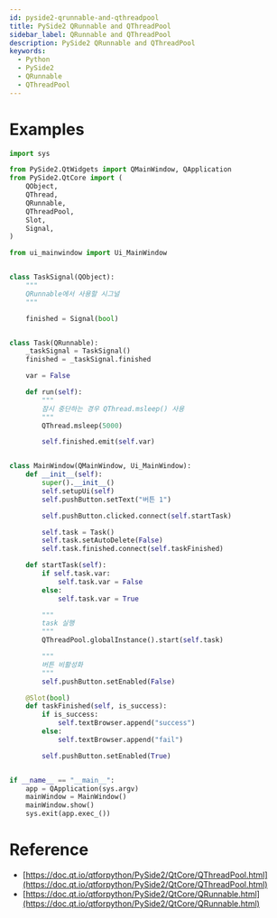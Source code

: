 ```yaml
---
id: pyside2-qrunnable-and-qthreadpool
title: PySide2 QRunnable and QThreadPool
sidebar_label: QRunnable and QThreadPool
description: PySide2 QRunnable and QThreadPool
keywords:
  - Python
  - PySide2
  - QRunnable
  - QThreadPool
---
```



# Examples

```python
import sys

from PySide2.QtWidgets import QMainWindow, QApplication
from PySide2.QtCore import (
    QObject,
    QThread,
    QRunnable,
    QThreadPool,
    Slot,
    Signal,
)

from ui_mainwindow import Ui_MainWindow


class TaskSignal(QObject):
    """
    QRunnable에서 사용할 시그널
    """

    finished = Signal(bool)


class Task(QRunnable):
    _taskSignal = TaskSignal()
    finished = _taskSignal.finished

    var = False

    def run(self):
        """
        잠시 중단하는 경우 QThread.msleep() 사용
        """
        QThread.msleep(5000)

        self.finished.emit(self.var)


class MainWindow(QMainWindow, Ui_MainWindow):
    def __init__(self):
        super().__init__()
        self.setupUi(self)
        self.pushButton.setText("버튼 1")

        self.pushButton.clicked.connect(self.startTask)

        self.task = Task()
        self.task.setAutoDelete(False)
        self.task.finished.connect(self.taskFinished)

    def startTask(self):
        if self.task.var:
            self.task.var = False
        else:
            self.task.var = True

        """
        task 실행
        """
        QThreadPool.globalInstance().start(self.task)

        """
        버튼 비활성화
        """
        self.pushButton.setEnabled(False)

    @Slot(bool)
    def taskFinished(self, is_success):
        if is_success:
            self.textBrowser.append("success")
        else:
            self.textBrowser.append("fail")

        self.pushButton.setEnabled(True)


if __name__ == "__main__":
    app = QApplication(sys.argv)
    mainWindow = MainWindow()
    mainWindow.show()
    sys.exit(app.exec_())
```

# Reference

- [https://doc.qt.io/qtforpython/PySide2/QtCore/QThreadPool.html](https://doc.qt.io/qtforpython/PySide2/QtCore/QThreadPool.html)
- [https://doc.qt.io/qtforpython/PySide2/QtCore/QRunnable.html](https://doc.qt.io/qtforpython/PySide2/QtCore/QRunnable.html)
